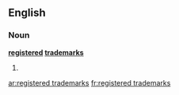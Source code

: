 ==English==

===Noun===
'''[[registered]] [[trademark]]s'''

# {{plural of|[[registered trademark]]}}

[[ar:registered trademarks]]
[[fr:registered trademarks]]